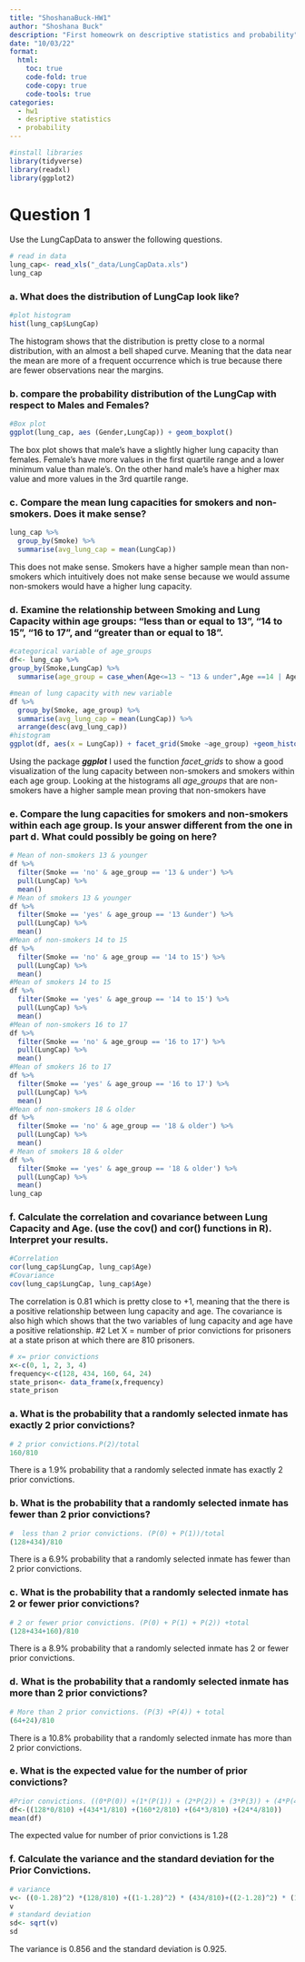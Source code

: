 ```yaml
---
title: "ShoshanaBuck-HW1"
author: "Shoshana Buck"
description: "First homeowrk on descriptive statistics and probability"
date: "10/03/22"
format:
  html:
    toc: true
    code-fold: true
    code-copy: true
    code-tools: true
categories:
  - hw1
  - desriptive statistics 
  - probability
---
```


```r
#install libraries
library(tidyverse)
library(readxl)
library(ggplot2)
```

# Question 1

Use the LungCapData to answer the following questions.

```r
# read in data
lung_cap<- read_xls("_data/LungCapData.xls")
lung_cap
```

### a. What does the distribution of LungCap look like?

```r
#plot histogram
hist(lung_cap$LungCap)
```

The histogram shows that the distribution is pretty close to a normal distribution, with an almost a bell shaped curve. Meaning that the data near the mean are more of a frequent occurrence which is true because there are fewer observations near the margins.

### b. compare the probability distribution of the LungCap with respect to Males and Females?

```r
#Box plot
ggplot(lung_cap, aes (Gender,LungCap)) + geom_boxplot()
```

The box plot shows that male's have a slightly higher lung capacity than females. Female's have more values in the first quartile range and a lower minimum value than male's. On the other hand male's have a higher max value and more values in the 3rd quartile range.

### c. Compare the mean lung capacities for smokers and non-smokers. Does it make sense?

```r
lung_cap %>% 
  group_by(Smoke) %>% 
  summarise(avg_lung_cap = mean(LungCap))


```

This does not make sense. Smokers have a higher sample mean than non-smokers which intuitively does not make sense because we would assume non-smokers would have a higher lung capacity.

### d. Examine the relationship between Smoking and Lung Capacity within age groups: "less than or equal to 13", "14 to 15", "16 to 17", and "greater than or equal to 18".

```r
#categorical variable of age_groups 
df<- lung_cap %>% 
group_by(Smoke,LungCap) %>% 
  summarise(age_group = case_when(Age<=13 ~ "13 & under",Age ==14 | Age == 15 ~ "14 to 15",Age== 16 | Age == 17 ~ "16 to 17", Age>=18 ~ "18 & older")) 

#mean of lung capacity with new variable
df %>% 
  group_by(Smoke, age_group) %>% 
  summarise(avg_lung_cap = mean(LungCap)) %>% 
  arrange(desc(avg_lung_cap))
#histogram
ggplot(df, aes(x = LungCap)) + facet_grid(Smoke ~age_group) +geom_histogram()
```

Using the package ***ggplot*** I used the function *facet_grids* to show a good visualization of the lung capacity between non-smokers and smokers within each age group. Looking at the histograms all *age_groups* that are non-smokers have a higher sample mean proving that non-smokers have

### e. Compare the lung capacities for smokers and non-smokers within each age group. Is your answer different from the one in part d. What could possibly be going on here?

```r
# Mean of non-smokers 13 & younger
df %>% 
  filter(Smoke == 'no' & age_group == '13 & under') %>% 
  pull(LungCap) %>% 
  mean()
# Mean of smokers 13 & younger
df %>% 
  filter(Smoke == 'yes' & age_group == '13 &under') %>% 
  pull(LungCap) %>% 
  mean()
#Mean of non-smokers 14 to 15
df %>% 
  filter(Smoke == 'no' & age_group == '14 to 15') %>% 
  pull(LungCap) %>% 
  mean()
#Mean of smokers 14 to 15
df %>% 
  filter(Smoke == 'yes' & age_group == '14 to 15') %>% 
  pull(LungCap) %>% 
  mean()
#Mean of non-smokers 16 to 17
df %>% 
  filter(Smoke == 'no' & age_group == '16 to 17') %>% 
  pull(LungCap) %>% 
  mean()
#Mean of smokers 16 to 17
df %>% 
  filter(Smoke == 'yes' & age_group == '16 to 17') %>% 
  pull(LungCap) %>% 
  mean()
#Mean of non-smokers 18 & older
df %>% 
  filter(Smoke == 'no' & age_group == '18 & older') %>% 
  pull(LungCap) %>% 
  mean()
# Mean of smokers 18 & older
df %>% 
  filter(Smoke == 'yes' & age_group == '18 & older') %>% 
  pull(LungCap) %>% 
  mean()
lung_cap

```

### f. Calculate the correlation and covariance between Lung Capacity and Age. (use the cov() and cor() functions in R). Interpret your results.

```r
#Correlation
cor(lung_cap$LungCap, lung_cap$Age)
#Covariance
cov(lung_cap$LungCap, lung_cap$Age)
```

The correlation is 0.81 which is pretty close to +1, meaning that the there is a positive relationship between lung capacity and age. The covariance is also high which shows that the two variables of lung capacity and age have a positive relationship. #2 Let X = number of prior convictions for prisoners at a state prison at which there are 810 prisoners.

```r
# x= prior convictions 
x<-c(0, 1, 2, 3, 4)
frequency<-c(128, 434, 160, 64, 24)
state_prison<- data_frame(x,frequency)
state_prison
```

### a. What is the probability that a randomly selected inmate has exactly 2 prior convictions?

```r
# 2 prior convictions.P(2)/total
160/810

```

There is a 1.9% probability that a randomly selected inmate has exactly 2 prior convictions.

### b. What is the probability that a randomly selected inmate has fewer than 2 prior convictions?

```r
#  less than 2 prior convictions. (P(0) + P(1))/total 
(128+434)/810

```

There is a 6.9% probability that a randomly selected inmate has fewer than 2 prior convictions.

### c. What is the probability that a randomly selected inmate has 2 or fewer prior convictions?

```r
# 2 or fewer prior convictions. (P(0) + P(1) + P(2)) +total
(128+434+160)/810
```

There is a 8.9% probability that a randomly selected inmate has 2 or fewer prior convictions.

### d. What is the probability that a randomly selected inmate has more than 2 prior convictions?

```r
# More than 2 prior convictions. (P(3) +P(4)) + total
(64+24)/810

```

There is a 10.8% probability that a randomly selected inmate has more than 2 prior convictions.

### e. What is the expected value for the number of prior convictions?

```r
#Prior convictions. ((0*P(0)) +(1*(P(1)) + (2*P(2)) + (3*P(3)) + (4*P(4)))
df<-((128*0/810) +(434*1/810) +(160*2/810) +(64*3/810) +(24*4/810)) 
mean(df)
```

The expected value for number of prior convictions is 1.28

### f. Calculate the variance and the standard deviation for the Prior Convictions.

```r
# variance
v<- ((0-1.28)^2) *(128/810) +((1-1.28)^2) * (434/810)+((2-1.28)^2) * (160/810)+((3-1.28)^2) *(64/810) +((4-1.28)^2) * (24/810)
v
# standard deviation
sd<- sqrt(v)
sd
```

The variance is 0.856 and the standard deviation is 0.925.
